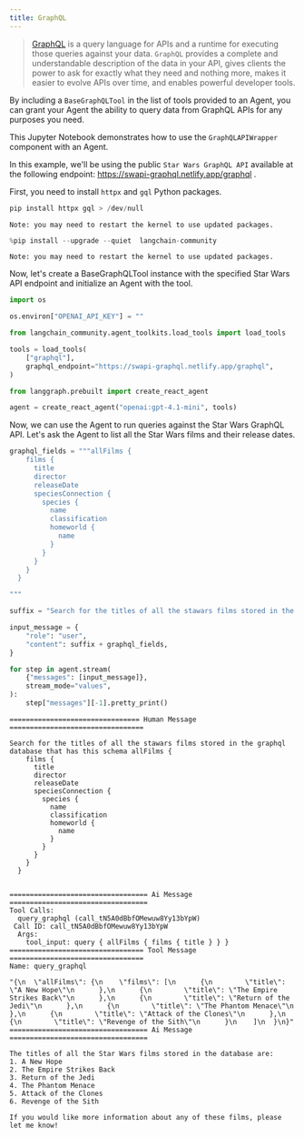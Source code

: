 ```yaml
---
title: GraphQL
---
```


>[GraphQL](https://graphql.org/) is a query language for APIs and a runtime for executing those queries against your data. `GraphQL` provides a complete and understandable description of the data in your API, gives clients the power to ask for exactly what they need and nothing more, makes it easier to evolve APIs over time, and enables powerful developer tools.

By including a `BaseGraphQLTool` in the list of tools provided to an Agent, you can grant your Agent the ability to query data from GraphQL APIs for any purposes you need.

This Jupyter Notebook demonstrates how to use the `GraphQLAPIWrapper` component with an Agent.

In this example, we'll be using the public `Star Wars GraphQL API` available at the following endpoint: https://swapi-graphql.netlify.app/graphql .

First, you need to install `httpx` and `gql` Python packages.


```python
pip install httpx gql > /dev/null
```
```output
Note: you may need to restart the kernel to use updated packages.
```

```python
%pip install --upgrade --quiet  langchain-community
```
```output
Note: you may need to restart the kernel to use updated packages.
```
Now, let's create a BaseGraphQLTool instance with the specified Star Wars API endpoint and initialize an Agent with the tool.


```python
import os

os.environ["OPENAI_API_KEY"] = ""
```


```python
from langchain_community.agent_toolkits.load_tools import load_tools

tools = load_tools(
    ["graphql"],
    graphql_endpoint="https://swapi-graphql.netlify.app/graphql",
)
```


```python
from langgraph.prebuilt import create_react_agent

agent = create_react_agent("openai:gpt-4.1-mini", tools)
```

Now, we can use the Agent to run queries against the Star Wars GraphQL API. Let's ask the Agent to list all the Star Wars films and their release dates.


```python
graphql_fields = """allFilms {
    films {
      title
      director
      releaseDate
      speciesConnection {
        species {
          name
          classification
          homeworld {
            name
          }
        }
      }
    }
  }

"""

suffix = "Search for the titles of all the stawars films stored in the graphql database that has this schema "

input_message = {
    "role": "user",
    "content": suffix + graphql_fields,
}

for step in agent.stream(
    {"messages": [input_message]},
    stream_mode="values",
):
    step["messages"][-1].pretty_print()
```
```output
================================ Human Message =================================

Search for the titles of all the stawars films stored in the graphql database that has this schema allFilms {
    films {
      title
      director
      releaseDate
      speciesConnection {
        species {
          name
          classification
          homeworld {
            name
          }
        }
      }
    }
  }


================================== Ai Message ==================================
Tool Calls:
  query_graphql (call_tN5A0dBbfOMewuw8Yy13bYpW)
 Call ID: call_tN5A0dBbfOMewuw8Yy13bYpW
  Args:
    tool_input: query { allFilms { films { title } } }
================================= Tool Message =================================
Name: query_graphql

"{\n  \"allFilms\": {\n    \"films\": [\n      {\n        \"title\": \"A New Hope\"\n      },\n      {\n        \"title\": \"The Empire Strikes Back\"\n      },\n      {\n        \"title\": \"Return of the Jedi\"\n      },\n      {\n        \"title\": \"The Phantom Menace\"\n      },\n      {\n        \"title\": \"Attack of the Clones\"\n      },\n      {\n        \"title\": \"Revenge of the Sith\"\n      }\n    ]\n  }\n}"
================================== Ai Message ==================================

The titles of all the Star Wars films stored in the database are:
1. A New Hope
2. The Empire Strikes Back
3. Return of the Jedi
4. The Phantom Menace
5. Attack of the Clones
6. Revenge of the Sith

If you would like more information about any of these films, please let me know!
```

```python

```
